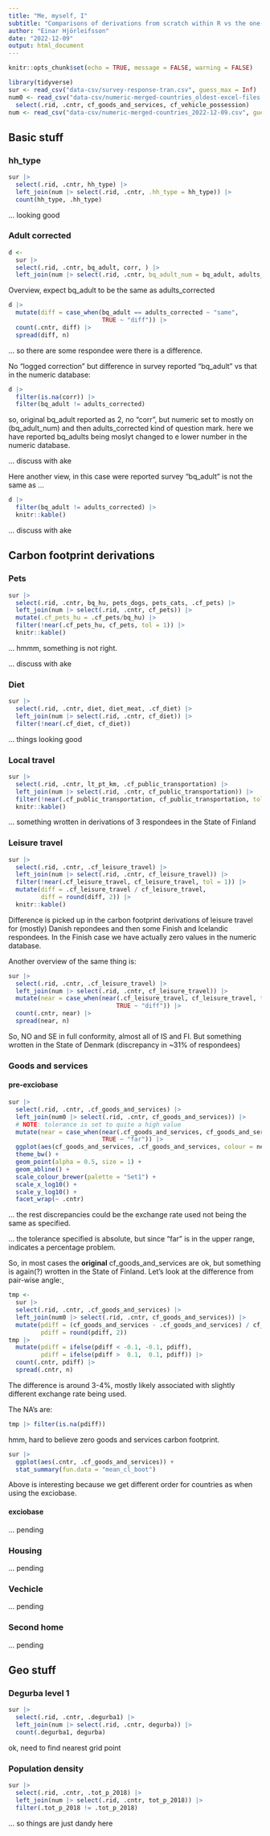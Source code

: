 ```yaml
---
title: "Me, myself, I"
subtitle: "Comparisons of derivations from scratch within R vs the one-drive numeric stuff"
author: "Einar Hjörleifsson"
date: "2022-12-09"
output: html_document
---
```


```r
knitr::opts_chunk$set(echo = TRUE, message = FALSE, warning = FALSE)
```

```r
library(tidyverse)
sur <- read_csv("data-csv/survey-response-tran.csv", guess_max = Inf)
num0 <- read_csv("data-csv/numeric-merged-countries_oldest-excel-files.csv", guess_max = Inf) |> 
  select(.rid, .cntr, cf_goods_and_services, cf_vehicle_possession)
num <- read_csv("data-csv/numeric-merged-countries_2022-12-09.csv", guess_max = Inf)
```

## Basic stuff

### hh_type

```r
sur |> 
  select(.rid, .cntr, hh_type) |> 
  left_join(num |> select(.rid, .cntr, .hh_type = hh_type)) |> 
  count(hh_type, .hh_type)
```

... looking good

### Adult corrected

```r
d <- 
  sur |> 
  select(.rid, .cntr, bq_adult, corr, ) |> 
  left_join(num |> select(.rid, .cntr, bq_adult_num = bq_adult, adults_corrected))
```

Overview, expect bq_adult to be the same as adults_corrected

```r
d |> 
  mutate(diff = case_when(bq_adult == adults_corrected ~ "same",
                          TRUE ~ "diff")) |> 
  count(.cntr, diff) |> 
  spread(diff, n)
```

... so there are some respondee were there is a difference.

No "logged correction" but difference in survey reported "bq_adult" vs that in the numeric database:

```r
d |> 
  filter(is.na(corr)) |> 
  filter(bq_adult != adults_corrected)
```

so, original bq_adult reported as 2, no "corr", but numeric set to mostly on (bq_adult_num) and then adults_corrected kind of question mark. here we have reported bq_adults being moslyt changed to e lower number in the numeric database.

... discuss with ake

Here another view, in this case were reported survey "bq_adult" is not the same as ...

```r
d |> 
  filter(bq_adult != adults_corrected) |> 
  knitr::kable()
```

... discuss with ake

## Carbon footprint derivations

### Pets

```r
sur |> 
  select(.rid, .cntr, bq_hu, pets_dogs, pets_cats, .cf_pets) |> 
  left_join(num |> select(.rid, .cntr, cf_pets)) |> 
  mutate(.cf_pets_hu = .cf_pets/bq_hu) |> 
  filter(!near(.cf_pets_hu, cf_pets, tol = 1)) |> 
  knitr::kable()
```

... hmmm, something is not right.

... discuss with ake

### Diet

```r
sur |> 
  select(.rid, .cntr, diet, diet_meat, .cf_diet) |> 
  left_join(num |> select(.rid, .cntr, cf_diet)) |> 
  filter(!near(.cf_diet, cf_diet))
```

... things looking good


### Local travel

```r
sur |> 
  select(.rid, .cntr, lt_pt_km, .cf_public_transportation) |>
  left_join(num |> select(.rid, .cntr, cf_public_transportation)) |> 
  filter(!near(.cf_public_transportation, cf_public_transportation, tol = 1)) |> 
  knitr::kable()
```

... something wrotten in derivations of 3 respondees in the State of Finland

### Leisure travel

```r
sur |> 
  select(.rid, .cntr, .cf_leisure_travel) |>
  left_join(num |> select(.rid, .cntr, cf_leisure_travel)) |> 
  filter(!near(.cf_leisure_travel, cf_leisure_travel, tol = 1)) |> 
  mutate(diff = .cf_leisure_travel / cf_leisure_travel,
         diff = round(diff, 2)) |> 
  knitr::kable()
```

Difference is picked up in the carbon footprint derivations of leisure travel for (mostly) Danish repondees and then some Finish and Icelandic respondees. In the Finish case we have actually zero values in the numeric database.

Another overview of the same thing is:

```r
sur |> 
  select(.rid, .cntr, .cf_leisure_travel) |>
  left_join(num |> select(.rid, .cntr, cf_leisure_travel)) |> 
  mutate(near = case_when(near(.cf_leisure_travel, cf_leisure_travel, tol = 1) ~ "same",
                              TRUE ~ "diff")) |> 
  count(.cntr, near) |> 
  spread(near, n)
```

So, NO and SE in full conformity, almost all of IS and FI. But something wrotten in the State of Denmark (discrepancy in ~31% of respondees)

### Goods and services

#### pre-exciobase

```r
sur |> 
  select(.rid, .cntr, .cf_goods_and_services) |>
  left_join(num0 |> select(.rid, .cntr, cf_goods_and_services)) |> 
  # NOTE: tolerance is set to quite a high value
  mutate(near = case_when(near(.cf_goods_and_services, cf_goods_and_services, tol = 100) ~ "near",
                          TRUE ~ "far")) |> 
  ggplot(aes(cf_goods_and_services, .cf_goods_and_services, colour = near)) +
  theme_bw() +
  geom_point(alpha = 0.5, size = 1) +
  geom_abline() +
  scale_colour_brewer(palette = "Set1") +
  scale_x_log10() +
  scale_y_log10() +
  facet_wrap(~ .cntr)
```

... the rest discrepancies could be the exchange rate used not being the same as specified.

... the tolerance specified is absolute, but since "far" is in the upper range, indicates a percentage problem.

So, in most cases the **original** cf_goods_and_services are ok, but something is again(?) wrotten in the State of Finland. Let's look at the difference from pair-wise angle:¸

```r
tmp <- 
  sur |> 
  select(.rid, .cntr, .cf_goods_and_services) |>
  left_join(num0 |> select(.rid, .cntr, cf_goods_and_services)) |> 
  mutate(pdiff = (cf_goods_and_services - .cf_goods_and_services) / cf_goods_and_services,
         pdiff = round(pdiff, 2))
tmp |> 
  mutate(pdiff = ifelse(pdiff < -0.1, -0.1, pdiff),
         pdiff = ifelse(pdiff >  0.1,  0.1, pdiff)) |> 
  count(.cntr, pdiff) |> 
  spread(.cntr, n)
```

The difference is around 3-4%, mostly likely associated with slightly different exchange rate being used.

The NA's are:

```r
tmp |> filter(is.na(pdiff))

```

hmm, hard to believe zero goods and services carbon footprint.

```r
sur |> 
  ggplot(aes(.cntr, .cf_goods_and_services)) +
  stat_summary(fun.data = "mean_cl_boot")
```

Above is interesting because we get different order for countries as when using the exciobase.

#### exciobase

... pending

### Housing

... pending

### Vechicle

... pending

### Second home

... pending

## Geo stuff

### Degurba level 1

```r
sur |> 
  select(.rid, .cntr, .degurba1) |> 
  left_join(num |> select(.rid, .cntr, degurba)) |> 
  count(.degurba1, degurba)
```

ok, need to find nearest grid point

### Population density

```r
sur |> 
  select(.rid, .cntr, .tot_p_2018) |> 
  left_join(num |> select(.rid, .cntr, tot_p_2018)) |> 
  filter(.tot_p_2018 != .tot_p_2018)
```

... so things are just dandy here



